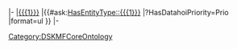 |-
|[[{{{1}}}]]
|{{#ask:[[HasEntityType::{{{1}}}]]
|?HasDatahoiPriority=Prio
|format=ul
}}
|-
<noinclude>[[Category:DSKMFCoreOntology]]</noinclude>
